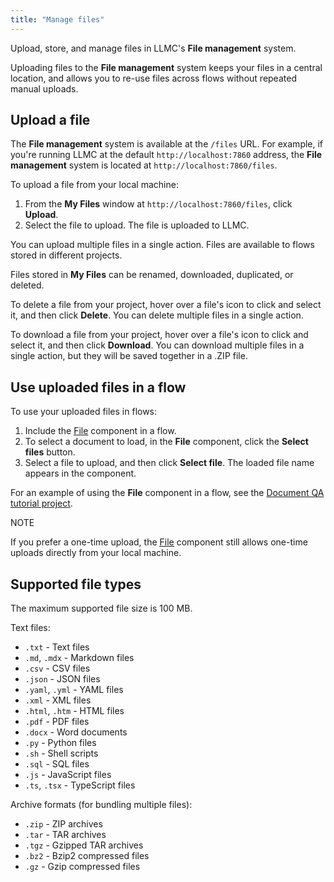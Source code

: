 ```yaml
---
title: "Manage files"
---
```


Upload, store, and manage files in LLMC's **File management** system.

Uploading files to the **File management** system keeps your files in a central location, and allows you to re-use files across flows without repeated manual uploads.

## **Upload a file**

The **File management** system is available at the `/files` URL. For example, if you're running LLMC at the default `http://localhost:7860` address, the **File management** system is located at `http://localhost:7860/files`.

To upload a file from your local machine:

1. From the **My Files** window at `http://localhost:7860/files`, click **Upload**.
2. Select the file to upload. The file is uploaded to LLMC.

You can upload multiple files in a single action. Files are available to flows stored in different projects.

Files stored in **My Files** can be renamed, downloaded, duplicated, or deleted.

To delete a file from your project, hover over a file's icon to click and select it, and then click **Delete**. You can delete multiple files in a single action.

To download a file from your project, hover over a file's icon to click and select it, and then click **Download**. You can download multiple files in a single action, but they will be saved together in a .ZIP file.

## **Use uploaded files in a flow**[**​**](https://docs.langflow.org/concepts-file-management#use-uploaded-files-in-a-flow)

To use your uploaded files in flows:

1. Include the [File](https://devrel.mintlify.app/Components/Data#file) component in a flow.
2. To select a document to load, in the **File** component, click the **Select files** button.
3. Select a file to upload, and then click **Select file**. The loaded file name appears in the component.

For an example of using the **File** component in a flow, see the [Document QA tutorial project](/Templates/DocumentQA).

<Note>
  NOTE

  If you prefer a one-time upload, the [<u>File</u>](https://docs.langflow.org/components-data#file) component still allows one-time uploads directly from your local machine.
</Note>

## **Supported file types**[**​**](https://docs.langflow.org/concepts-file-management#supported-file-types)

The maximum supported file size is 100 MB.

Text files:

- `.txt` - Text files
- `.md`, `.mdx` - Markdown files
- `.csv` - CSV files
- `.json` - JSON files
- `.yaml`, `.yml` - YAML files
- `.xml` - XML files
- `.html`, `.htm` - HTML files
- `.pdf` - PDF files
- `.docx` - Word documents
- `.py` - Python files
- `.sh` - Shell scripts
- `.sql` - SQL files
- `.js` - JavaScript files
- `.ts`, `.tsx` - TypeScript files

Archive formats (for bundling multiple files):

- `.zip` - ZIP archives
- `.tar` - TAR archives
- `.tgz` - Gzipped TAR archives
- `.bz2` - Bzip2 compressed files
- `.gz` - Gzip compressed files